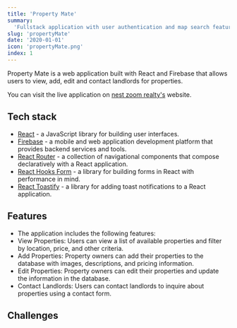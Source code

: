 ```yaml
---
title: 'Property Mate'
summary:
  'Fullstack application with user authentication and map search feature.'
slug: 'propertyMate'
date: '2020-01-01'
icon: 'propertyMate.png'
index: 1
---
```


Property Mate is a web application built with React and Firebase that
allows users to view, add, edit and contact landlords for properties.

You can visit the live application on
[nest zoom realty's](https://www.nestzoom.com/) website.

## Tech stack

- [React](https://reactjs.org/docs/getting-started.html) - a JavaScript
  library for building user interfaces.
- [Firebase](https://console.firebase.google.com/) - a mobile and web
  application development platform that provides backend services and
  tools.
- [React Router](https://reactrouter.com/en/main) - a collection of
  navigational components that compose declaratively with a React
  application.
- [React Hooks Form](https://react-hook-form.com/) - a library for building
  forms in React with performance in mind.
- [React Toastify](https://www.npmjs.com/package/react-toastify) - a
  library for adding toast notifications to a React application.

## Features

- The application includes the following features:
- View Properties: Users can view a list of available properties and filter
  by location, price, and other criteria.
- Add Properties: Property owners can add their properties to the database
  with images, descriptions, and pricing information.
- Edit Properties: Property owners can edit their properties and update the
  information in the database.
- Contact Landlords: Users can contact landlords to inquire about
  properties using a contact form.

## Challenges
